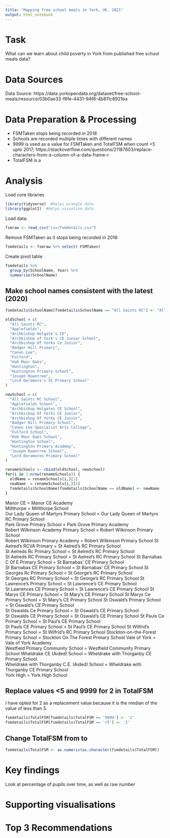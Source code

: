 ```yaml
---
title: "Mapping free school meals in York, UK. 2021"
output: html_notebook
---
```




# Task

What can we learn about child poverty in York from published free school meals data?

# Data Sources

Data Source: https://data.yorkopendata.org/dataset/free-school-meals/resource/03b0ae33-f6fe-4431-94f8-4b811c8921ba

# Data Preparation & Processing

 * FSMTaken stops being recorded in 2018
 * Schools are recorded multiple times with different names
 * 9999 is used as a value for FSMTaken and TotalFSM when count <5 upto 2017; https://stackoverflow.com/questions/21187603/replace-characters-from-a-column-of-a-data-frame-r
 * TotalFSM is a <chr> 

# Analysis

Load core libraries

```r
library(tidyverse)  #helps wrangle data
library(ggplot2)  #helps visualize data
```

Load data:

```r
fsmraw <- read_csv("csv/fsmdetails.csv")
```

Remove FSMTaken as it stops being recorded in 2018:

```r
fsmdetails <- fsmraw %>% select(-FSMTaken)
```

Create pivot table 

```r
fsmdetails %>%
  group_by(SchoolName, Year) %>%
  summarise(SchoolName)

```

## Make school names consistent with the latest (2020)

```r
fsmdetails$SchoolName[fsmdetails$SchoolName == "All Saints RC"] <- "All Saints RC School"
```


```r
oldSchool = c(
  "All Saints RC",
  "Applefields",
  "Archbishop Holgate's CE",
  "Archbishop of York's CE Junior School",
  "Archbishop Of Yorks Ce Junior",
  "Badger Hill Primary",
  "Canon Lee",
  "Fulford",
  "Hob Moor Oaks",
  "Huntington",
  "Huntington Primary School",
  "Joseph Rowntree",
  "Lord Deramore's VC Primary School"
)

newSchool = c(
  "All Saints RC School",
  "Applefields School",
  "Archbishop Holgates CE School",
  "Archbishop Of Yorks CE Junior",
  "Archbishop Of Yorks CE Junior",
  "Badger Hill Primary School",
  "Canon Lee Specialist Arts College",
  "Fulford School",
  "Hob Moor Oaks School",
  "Huntington School",
  "Huntington Primary Academy",
  "Joseph Rowntree School",
  "Lord Deramores Primary School"
)

renameSchools <- cbind(oldSchool, newSchool)
for(i in 1:nrow(renameSchools)) {
  oldName = renameSchools[i,][1]
  newName  = renameSchools[i,][2]
  fsmdetails$SchoolName[fsmdetails$SchoolName == oldName] <- newName
}
```


Manor CE = Manor CE Academy		
Millthorpe = Millthorpe School	
Our Lady Queen of Martyrs Primary School = Our Lady Queen of Martyrs RC Primary School		
Park Grove Primary School	= Park Grove Primary Academy	
Robert Wilkinson Academy Primary School	= Robert Wilkinson Primary School	
Robert Wilkinson Primary Academy = Robert Wilkinson Primary School
St Aelred's RCVA Primary = St Aelred's RC Primary School	
St Aelreds Rc Primary School = St Aelred's RC Primary School	
St Aelreds RC Primary School = St Aelred's RC Primary School
St Barnabas C Of E Primary School = St Barnabas' CE Primary School	
St Barnabas CE Primary School	= St Barnabas' CE Primary School
St Georges Rc Primary School = St George's RC Primary School	
St Georges RC Primary School = St George's RC Primary School
St Lawrence's Primary School = St Lawrence's CE Primary School	
St Lawrences CE Primary School = St Lawrence's CE Primary School
St Marys CE Primary School = St Mary's CE Primary School
St Marys Ce Primary School = St Mary's CE Primary School
St Oswald's Primary School = St Oswald's CE Primary School	
St Oswalds Ce Primary School = St Oswald's CE Primary School	
St Oswalds CE Primary School = St Oswald's CE Primary School
St Pauls Ce Primary School = St Paul's CE Primary School	
St Pauls CE Primary School = St Paul's CE Primary School
St Wilfrid's Primary School	= St Wilfrid's RC Primary School
Stockton-on-the-Forest Primary School	= Stockton On The Forest Primary School	
Vale of York = Vale of York Academy		
Westfield Primary Community School = Westfield Community Primary School
Wheldrake CE (Aided) School	= Wheldrake with Thorganby CE Primary School	
Wheldrake with Thorganby C.E. (Aided) School = Wheldrake with Thorganby CE Primary School	
York High	= York High School	

## Replace values <5 and 9999 for 2 in TotalFSM

I have opted for 2 as a replacement value because it is the median of the value of less than 5.

```r
fsmdetails$TotalFSM[fsmdetails$TotalFSM == '9999'] <- '2'
fsmdetails$TotalFSM[fsmdetails$TotalFSM == '<5'] <- '2'
```

## Change TotalFSM from <chr> to <int>

```r
fsmdetails$TotalFSM <- as.numeric(as.character(fsmdetails$TotalFSM))
```

# Key findings

Look at percentage of pupils over time, as well as raw number

# Supporting visualisations

# Top 3 Recommendations